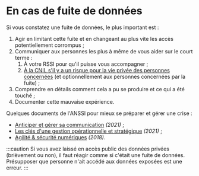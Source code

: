 # En cas de fuite de données

Si vous constatez une fuite de données, le plus important est :

1.  Agir en limitant cette fuite et en changeant au plus vite les accès potentiellement corrompus ;
2.  Communiquer aux personnes les plus à même de vous aider sur le court terme :
    1.  À votre RSSI pour qu'il puisse vous accompagner ;
    2.  [À la CNIL s'il y a un risque pour la vie privée des personnes concernées](https://www.cnil.fr/fr/notifier-une-violation-de-donnees-personnelles) (et optionnellement aux personnes concernées par la fuite) ;
3.  Comprendre en détails comment cela a pu se produire et ce qui a été touché ;
4.  Documenter cette mauvaise expérience.

Quelques documents de l'ANSSI pour mieux se préparer et gérer une crise :

- [Anticiper et gérer sa communication](https://www.ssi.gouv.fr/uploads/2021/12/anssi-guide-communication_crise_cyber.pdf) _(2021)_ ;
- [Les clés d'une gestion opérationnelle et stratégique](https://www.ssi.gouv.fr/uploads/2021/12/anssi-guide-gestion_crise_cyber.pdf) _(2021)_ ;
- [Agilité & sécurité numériques](https://www.ssi.gouv.fr/uploads/2018/11/guide-securite-numerique-agile-anssi-pa-v1.pdf) _(2018)_.

:::caution
Si vous avez laissé en accès public des données privées (brièvement ou non), il faut réagir comme si c'était une fuite de données. Présupposer que personne n'ait accédé aux données exposées est une erreur.
:::
